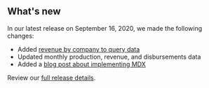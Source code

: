 ## What's new

In our latest release on September 16, 2020, we made the following changes:
- Added [revenue by company to query data](/query-data/?dataType=Revenue%20by%20company)
- Updated monthly production, revenue, and disbursements data
- Added a [blog post about implementing MDX](https://blog-nrrd.doi.gov/implementing-mdx/)

Review our [full release details](https://github.com/ONRR/nrrd/releases).
